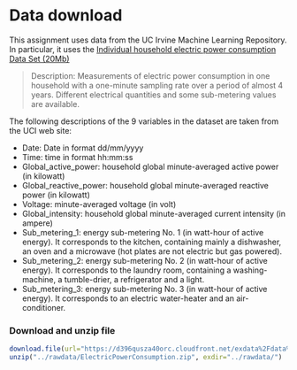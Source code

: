 Data download
========================================================

This assignment uses data from the UC Irvine Machine Learning Repository. In particular, it uses the [Individual household electric power consumption Data Set (20Mb)](https://d396qusza40orc.cloudfront.net/exdata%2Fdata%2Fhousehold_power_consumption.zip "Electric power consumption")

>Description: Measurements of electric power consumption in one household with a one-minute sampling rate over a period of almost 4 years. Different electrical quantities and some sub-metering values are available.

The following descriptions of the 9 variables in the dataset are taken from the UCI web site:

* Date: Date in format dd/mm/yyyy
* Time: time in format hh:mm:ss
* Global_active_power: household global minute-averaged active power (in kilowatt)
* Global_reactive_power: household global minute-averaged reactive power (in kilowatt)
* Voltage: minute-averaged voltage (in volt)
* Global_intensity: household global minute-averaged current intensity (in ampere)
* Sub_metering_1: energy sub-metering No. 1 (in watt-hour of active energy). It corresponds to the kitchen, containing mainly a dishwasher, an oven and a microwave (hot plates are not electric but gas powered).
* Sub_metering_2: energy sub-metering No. 2 (in watt-hour of active energy). It corresponds to the laundry room, containing a washing-machine, a tumble-drier, a refrigerator and a light.
* Sub_metering_3: energy sub-metering No. 3 (in watt-hour of active energy). It corresponds to an electric water-heater and an air-conditioner.

### Download and unzip file
```r
download.file(url="https://d396qusza40orc.cloudfront.net/exdata%2Fdata%2Fhousehold_power_consumption.zip", destfile="../rawdata/ElectricPowerConsumption.zip", method="curl")
unzip("../rawdata/ElectricPowerConsumption.zip", exdir="../rawdata/")
```
